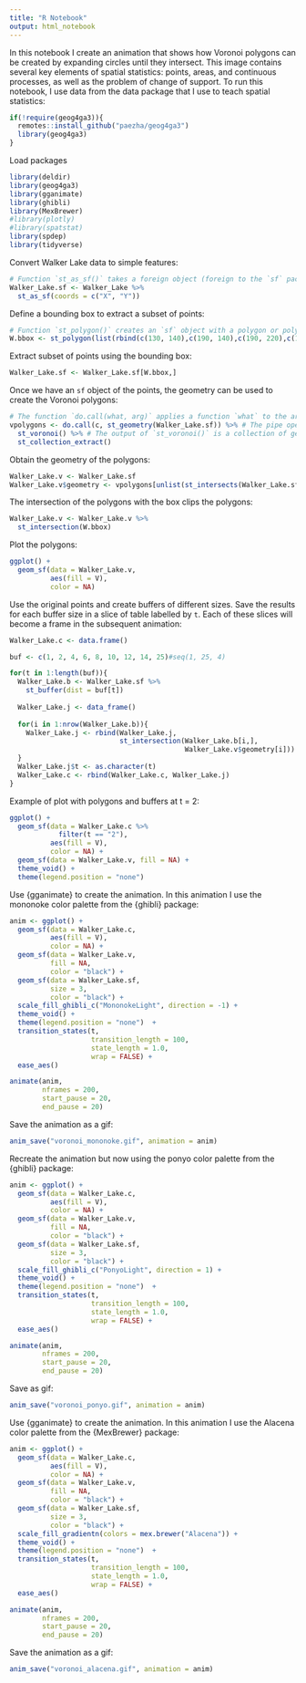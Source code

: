 ```yaml
---
title: "R Notebook"
output: html_notebook
---
```


In this notebook I create an animation that shows how Voronoi polygons can be created by expanding circles until they intersect. This image contains several key elements of spatial statistics: points, areas, and continuous processes, as well as the problem of change of support. To run this notebook, I use data from the data package that I use to teach spatial statistics:
```r
if(!require(geog4ga3)){
  remotes::install_github("paezha/geog4ga3")
  library(geog4ga3)
}
```

Load packages
```r
library(deldir)
library(geog4ga3)
library(gganimate)
library(ghibli)
library(MexBrewer)
#library(plotly)
#library(spatstat)
library(spdep)
library(tidyverse)
```
Convert Walker Lake data to simple features:
```r
# Function `st_as_sf()` takes a foreign object (foreign to the `sf` package) and converts it into a simple features object. If the foreign object is points, the coordinates can be named by means of the argument `coords`. 
Walker_Lake.sf <- Walker_Lake %>% 
  st_as_sf(coords = c("X", "Y"))
```

Define a bounding box to extract a subset of points:
```r
# Function `st_polygon()` creates an `sf` object with a polygon or polygons. In this case, we create a single polygon, a rectangle with corners given by the coordinates in the function. 
W.bbox <- st_polygon(list(rbind(c(130, 140),c(190, 140),c(190, 220),c(130, 220),c(130, 140))))
```

Extract subset of points using the bounding box:
```r
Walker_Lake.sf <- Walker_Lake.sf[W.bbox,]
```

Once we have an `sf` object of the points, the geometry can be used to create the Voronoi polygons:
```r
# The function `do.call(what, arg)` applies a function `what` to the argument `arg`. In this case, we extract the geometry of the `sf` object (i.e., the coordinates of the points) and apply the function `c()` to concatenate the coordinates to obtain a MULTIPOINT object.   
vpolygons <- do.call(c, st_geometry(Walker_Lake.sf)) %>% # The pipe operator passes the MuLTIPOINT object to function `st_voronoi()`
  st_voronoi() %>% # The output of `st_voronoi()` is a collection of geometries, which we pass to the following function for extraction.
  st_collection_extract()
```

Obtain the geometry of the polygons:
```r
Walker_Lake.v <- Walker_Lake.sf
Walker_Lake.v$geometry <- vpolygons[unlist(st_intersects(Walker_Lake.sf, vpolygons))] 
```

The intersection of the polygons with the box clips the polygons:
```r
Walker_Lake.v <- Walker_Lake.v %>%
  st_intersection(W.bbox)
```

Plot the polygons:
```r
ggplot() + 
  geom_sf(data = Walker_Lake.v, 
          aes(fill = V), 
          color = NA)
```

Use the original points and create buffers of different sizes. Save the results for each buffer size in a slice of table labelled by `t`. Each of these slices will become a frame in the subsequent animation:
```r

Walker_Lake.c <- data.frame()

buf <- c(1, 2, 4, 6, 8, 10, 12, 14, 25)#seq(1, 25, 4)

for(t in 1:length(buf)){
  Walker_Lake.b <- Walker_Lake.sf %>% 
    st_buffer(dist = buf[t])
  
  Walker_Lake.j <- data_frame()
  
  for(i in 1:nrow(Walker_Lake.b)){
    Walker_Lake.j <- rbind(Walker_Lake.j,  
                           st_intersection(Walker_Lake.b[i,],
                                           Walker_Lake.v$geometry[i]))
  }
  Walker_Lake.j$t <- as.character(t)
  Walker_Lake.c <- rbind(Walker_Lake.c, Walker_Lake.j)
}
```

Example of plot with polygons and buffers at t = 2:
```r
ggplot() + 
  geom_sf(data = Walker_Lake.c %>% 
            filter(t == "2"), 
          aes(fill = V), 
          color = NA) + 
  geom_sf(data = Walker_Lake.v, fill = NA) +
  theme_void() +
  theme(legend.position = "none") 
```

Use {gganimate} to create the animation. In this animation I use the mononoke color palette from the {ghibli} package:
```r
anim <- ggplot() + 
  geom_sf(data = Walker_Lake.c,
          aes(fill = V),
          color = NA) + 
  geom_sf(data = Walker_Lake.v,
          fill = NA,
          color = "black") +
  geom_sf(data = Walker_Lake.sf,
          size = 3,
          color = "black") +
  scale_fill_ghibli_c("MononokeLight", direction = -1) +
  theme_void() +
  theme(legend.position = "none")  +
  transition_states(t,
                    transition_length = 100,
                    state_length = 1.0,
                    wrap = FALSE) +
  ease_aes()

animate(anim, 
        nframes = 200,
        start_pause = 20,
        end_pause = 20)
```

Save the animation as a gif:
```r
anim_save("voronoi_mononoke.gif", animation = anim)
```

Recreate the animation but now using the ponyo color palette from the {ghibli} package:
```r
anim <- ggplot() + 
  geom_sf(data = Walker_Lake.c,
          aes(fill = V),
          color = NA) + 
  geom_sf(data = Walker_Lake.v,
          fill = NA,
          color = "black") +
  geom_sf(data = Walker_Lake.sf,
          size = 3,
          color = "black") +
  scale_fill_ghibli_c("PonyoLight", direction = 1) +
  theme_void() +
  theme(legend.position = "none")  +
  transition_states(t,
                    transition_length = 100,
                    state_length = 1.0,
                    wrap = FALSE) +
  ease_aes()

animate(anim, 
        nframes = 200,
        start_pause = 20,
        end_pause = 20)
```

Save as gif:
```r
anim_save("voronoi_ponyo.gif", animation = anim)
```

Use {gganimate} to create the animation. In this animation I use the Alacena color palette from the {MexBrewer} package:
```r
anim <- ggplot() + 
  geom_sf(data = Walker_Lake.c,
          aes(fill = V),
          color = NA) + 
  geom_sf(data = Walker_Lake.v,
          fill = NA,
          color = "black") +
  geom_sf(data = Walker_Lake.sf,
          size = 3,
          color = "black") +
  scale_fill_gradientn(colors = mex.brewer("Alacena")) +
  theme_void() +
  theme(legend.position = "none")  +
  transition_states(t,
                    transition_length = 100,
                    state_length = 1.0,
                    wrap = FALSE) +
  ease_aes()

animate(anim, 
        nframes = 200,
        start_pause = 20,
        end_pause = 20)
```

Save the animation as a gif:
```r
anim_save("voronoi_alacena.gif", animation = anim)
```
